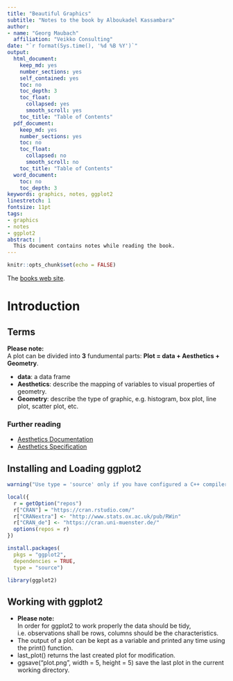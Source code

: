 ```yaml
---
title: "Beautiful Graphics"
subtitle: "Notes to the book by Alboukadel Kassambara"
author:
- name: "Georg Maubach"
  affiliation: "Veikko Consulting"
date: "`r format(Sys.time(), '%d %B %Y')`"
output:
  html_document:
    keep_md: yes
    number_sections: yes
    self_contained: yes
    toc: no
    toc_depth: 3
    toc_float:
      collapsed: yes
      smooth_scroll: yes
    toc_title: "Table of Contents"
  pdf_document:
    keep_md: yes
    number_sections: yes
    toc: no
    toc_float:
      collapsed: no
      smooth_scroll: no
    toc_title: "Table of Contents"
  word_document:
    toc: no
    toc_depth: 3
keywords: graphics, notes, ggplot2
linestretch: 1
fontsize: 11pt
tags:
- graphics
- notes
- ggplot2
abstract: |
  This document contains notes while reading the book.
---
```


```r
knitr::opts_chunk$set(echo = FALSE)
```

The [books web site](http://www.sthda.com/english/wiki/ggplot2-essentials).

# Introduction
## Terms
**Please note:**  
A plot can be divided into **3** fundumental parts:
**Plot = data + Aesthetics + Geometry**.

- **data**: a data frame
- **Aesthetics**: describe the mapping of variables to visual properties of geometry.
- **Geometry**: describe the type of graphic, e.g. histogram, box plot, line plot, scatter plot, etc.

### Further reading
- [Aesthetics Documentation](http://docs.ggplot2.org/0.9.3/aes.html)
- [Aesthetics Specification](http://docs.ggplot2.org/current/vignettes/ggplot2-specs.html)

## Installing and Loading ggplot2
```r
warning("Use type = 'source' only if you have configured a C++ compiler.")

local({
  r = getOption("repos")
  r["CRAN"] = "https://cran.rstudio.com/"
  r["CRANextra"] <- "http://www.stats.ox.ac.uk/pub/RWin"
  r["CRAN_de"] <- "https://cran.uni-muenster.de/"
  options(repos = r)
})

install.packages(
  pkgs = "ggplot2", 
  dependencies = TRUE,
  type = "source")

library(ggplot2)
```

## Working with ggplot2
- **Please note:**  
  In order for ggplot2 to work properly the data should be tidy, i.e. observations shall be rows, columns should be the characteristics.
- The output of a plot can be kept as a variable and printed any time using the print() function.
- last_plot() returns the last created plot for modification.
- ggsave("plot.png", width = 5, height = 5) save the last plot in the current working directory.
